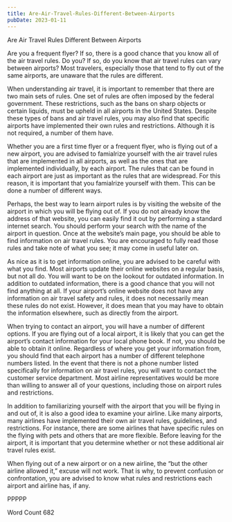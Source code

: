 ```yaml
---
title: Are-Air-Travel-Rules-Different-Between-Airports
pubDate: 2023-01-11
---
```


Are Air Travel Rules Different Between Airports

Are you a frequent flyer?  If so, there is a good chance that you know all of the air travel rules.  Do you?  If so, do you know that air travel rules can vary between airports?  Most travelers, especially those that tend to fly out of the same airports, are unaware that the rules are different.  

When understanding air travel, it is important to remember that there are two main sets of rules.  One set of rules are often imposed by the federal government.  These restrictions, such as the bans on sharp objects or certain liquids, must be upheld in all airports in the United States.  Despite these types of bans and air travel rules, you may also find that specific airports have implemented their own rules and restrictions. Although it is not required, a number of them have.  

Whether you are a first time flyer or a frequent flyer, who is flying out of a new airport, you are advised to famialrize yourself with the air travel rules that are implemented in all airports, as well as the ones that are implemented individually, by each airport.  The rules that can be found in each airport are just as important as the rules that are widespread. For this reason, it is important that you famialrize yourself with them. This can be done a number of different ways.

Perhaps, the best way to learn airport rules is by visiting the website of the airport in which you will be flying out of. If you do not already know the address of that website, you can easily find it out by performing a standard internet search. You should perform your search with the name of the airport in question.  Once at the website’s main page, you should be able to find information on air travel rules.  You are encouraged to fully read those rules and take note of what you see; it may come in useful later on.    

As nice as it is to get information online, you are advised to be careful with what you find.  Most airports update their online websites on a regular basis, but not all do.  You will want to be on the lookout for outdated information. In addition to outdated information, there is a good chance that you will not find anything at all.  If your airport’s online website does not have any information on air travel safety and rules, it does not necessarily mean these rules do not exist.  However, it does mean that you may have to obtain the information elsewhere, such as directly from the airport. 

When trying to contact an airport, you will have a number of different options.  If you are flying out of a local airport, it is likely that you can get the airport’s contact information for your local phone book. If not, you should be able to obtain it online.  Regardless of where you get your information from, you should find that each airport has a number of different telephone numbers listed.  In the event that there is not a phone number listed specifically for information on air travel rules, you will want to contact the customer service department.  Most airline representatives would be more than willing to answer all of your questions, including those on airport rules and restrictions.

In addition to familiarizing yourself with the airport that you will be flying in and out of, it is also a good idea to examine your airline.  Like many airports, many airlines have implemented their own air travel rules, guidelines, and restrictions.  For instance, there are some airlines that have specific rules on the flying with pets and others that are more flexible.  Before leaving for the airport, it is important that you determine whether or not these additional air travel rules exist.

When flying out of a new airport or on a new airline, the “but the other airline allowed it,” excuse will not work. That is why, to prevent confusion or confrontation, you are advised to know what rules and restrictions each airport and airline has, if any.

PPPPP

Word Count 682